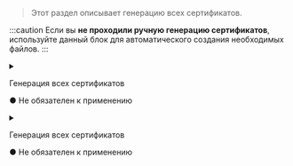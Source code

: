 
> Этот раздел описывает генерацию всех сертификатов.

:::caution
Если вы **не проходили ручную генерацию сертификатов**, используйте данный блок для автоматического создания необходимых файлов.
:::

<Tabs groupId="current-master">
  <TabItem value="Init" label="Init">
    <details>
      <summary>
        <div style={{ display: 'flex', justifyContent: 'space-between', flexWrap: 'wrap' }}>
          <p style={{ marginBottom: 0 }}>Генерация всех сертификатов</p>
          <p className="obligatory-note-green">● Не обязателен к применению</p>
        </div>
      </summary>
      <InitCertsGen />
    </details>
  </TabItem>

  <TabItem value="Join" label="Join">
    <details>
      <summary>
        <div style={{ display: 'flex', justifyContent: 'space-between', flexWrap: 'wrap' }}>
          <p style={{ marginBottom: 0 }}>Генерация всех сертификатов</p>
          <p className="obligatory-note-green">● Не обязателен к применению</p>
        </div>
      </summary>
      :::warning Обратите ВНИМАНИЕ!

      Данный раздел зависит от следующих разделов:
      - [CA Download](/tech-docs/kubernetes/certificates/center-authority/all-ca).
      :::
      <JoinCertsGen />
    </details>
  </TabItem>
</Tabs>
